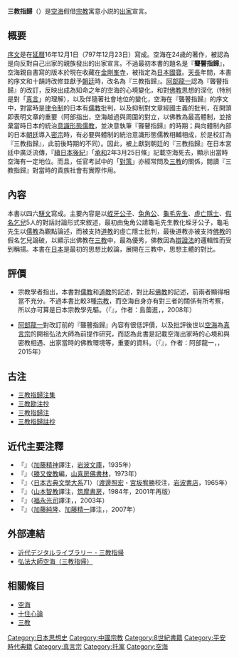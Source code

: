 '''三教指歸'''（{{jpn|j=三教指帰|hg=さんごうしき／さんごうしいき|rm=Sangōshiki / Sangōshīki}}）是[[空海|空海]]假借[[宗教|宗教]]寓意小説的[[出家|出家]]宣言。

== 概要 ==
[[序文|序文]]是在[[延曆|延曆]]16年12月1日（797年12月23日）寫成。空海在24歳的著作，被認為是向反對自己出家的親族發出的出家宣言。不過最初本書的題名是『'''聾瞽指歸'''』，空海親自書寫的版本於現在收藏在[[金剛峯寺|金剛峯寺]]，被指定為[[日本國寶|日本國寶]]。[[天長|天長]]年間，本書的序文和十韻詩改修並獻予[[朝廷|朝廷]]時，改名為『三教指歸』。[[阿部龍一|阿部龍一]]認為『聾瞽指歸』的改訂，反映出成為知命之年的空海的心境變化，和對[[佛教|佛教]]思想的深化（特別是對「[[真言|真言]]」的理解），以及伴隨著社會地位的變化，空海在『聾瞽指歸』的序文中，對當時是[[律令制|律令制]]的日本有[[儒教_(宗教)|儒教]]批判，以及抑制對文章經國主義的批判，在開頭即表明文章的重要（阿部指出，空海越過與周圍的對立，以佛教為最高體制，並捨棄當時日本的統治[[意識形態|意識形態]][[儒教_(宗教)|儒教]]，並決意執筆『聾瞽指歸』的時期；與向體制內部的日本[[朝廷|朝廷]]導入[[密宗|密宗]]時，有必要與體制的統治意識形態儒教相輔相成，於是校訂為『三教指歸』，此前後時期的不同）。因此，被上獻到朝廷的『三教指歸』在日本宮廷中廣泛流傳，『[[續日本後紀|續日本後紀]]』「[[承和_(日本)|承和]]2年3月25日條」記載空海死去，顯示出當時空海有一定地位。而且，任官考試中的「[[對策_(日本)|對策]]」亦經常問及[[三教|三教]]的關係，閱讀『三教指歸』對當時的貴族社會有實際作用。

== 內容 ==
本書以四六[[駢文|駢文]]寫成。主要內容是以[[蛭牙公子|蛭牙公子]]、[[兔角公|兔角公]]、[[龜毛先生|龜毛先生]]、[[虛亡隱士|虛亡隱士]]、[[假名乞兒|假名乞兒]]5人的對話討論形式來敘述，最初由兔角公請龜毛先生教化蛭牙公子，龜毛先生以[[儒教_(宗教)|儒教]]為觀點論述，而被支持[[道教|道教]]的虛亡隱士批判，最後道教亦被支持[[佛教|佛教]]的假名乞兒論破，以顯示出佛教在[[三教|三教]]中，最為優秀，佛教因為[[辯證法|辯證法]]的邏輯性而受到稱揚。本書在[[日本|日本]]是最初的思想比較論，展開在三教中，思想主體的對比。

== 評價 ==
*宗教學者{{tsl|ja|島薗進}}指出，本書對[[儒教_(宗教)|儒教]]和[[道教|道教]]的記述，對比起[[佛教|佛教]]的記述，前兩者顯得相當不充分。不過本書比較3種[[宗教|宗教]]，而空海自身亦有對三者的關係有所考察，所以亦可算是日本宗教學先驅。（『{{lang|ja|宗教学の名著30}}』，作者：島薗進，{{tsl|ja|ちくま新書}}，2008年）

*[[阿部龍一|阿部龍一]]對改訂前的『聾瞽指歸』內容有很低評價，以及批評後世以[[空海|空海]]為[[真言宗|真言宗]]的開祖弘法大師為前提作研究，而認為此書是記載空海出家時的心境和與密教相遇、出家當時的佛教環境等，重要的資料。（『{{lang|ja|『聾瞽指帰』の再評価と山林の言説}}』，作者：阿部龍一，{{tsl|ja|岩田書院}}，2015年）

== 古注 ==
*[[三教指歸注集|三教指歸注集]]
*[[三教勘注抄|三教勘注抄]]
*[[三教指歸注|三教指歸注]]
*[[三教指歸註抄|三教指歸註抄]]

== 近代主要注釋 ==
*『{{lang|ja|三教指帰}}』（[[加藤精神|加藤精神]]譯注，[[岩波文庫|岩波文庫]]，1935年）
*『{{lang|ja|弘法大師著作全集 第三巻}}』（[[勝又俊教|勝又俊教]]編，[[山喜房佛書林|山喜房佛書林]]，1973年）
*『{{lang|ja|三教指帰 性霊集}}』〈[[日本古典文學大系|日本古典文學大系]]71〉（[[渡邊照宏|渡邊照宏]]・[[宮坂宥勝|宮坂宥勝]]校注，[[岩波書店|岩波書店]]，1965年）
*『{{lang|ja|弘法大師 空海全集 第六巻}}』（[[山本智教|山本智教]]譯注，[[筑摩書房|筑摩書房]]，1984年，2001年再版）
*『{{lang|ja|三教指帰 文鏡秘府論・序}}』（[[福永光司|福永光司]]譯注，{{tsl|ja|中公クラシックス|中公classic}}，2003年）
*『{{lang|ja|空海 三教指帰}}』（[[加藤純隆|加藤純隆]]、[[加藤精一|加藤精一]]譯注，{{tsl|ja|角川ソフィア文庫|角川sophia文庫}}，2007年）

== 外部連結 ==
*[http://kindai.ndl.go.jp/info:ndljp/pid/819333/1 近代デジタルライブラリー - 三教指帰]{{Wayback|url=http://kindai.ndl.go.jp/info:ndljp/pid/819333/1 |date=20160313210745 }}
*[http://www.1-em.net/sampo/kukai/san_sei/sanko.htm 弘法大師空海（三教指帰）]{{Wayback|url=http://www.1-em.net/sampo/kukai/san_sei/sanko.htm |date=20160301235248 }}

== 相關條目 ==
*[[空海|空海]]
*[[十住心論|十住心論]]
*[[三教|三教]]

[[Category:日本思想史|Category:日本思想史]]
[[Category:中國宗教|Category:中國宗教]]
[[Category:8世紀書籍|Category:8世紀書籍]]
[[Category:平安時代典籍|Category:平安時代典籍]]
[[Category:真言宗|Category:真言宗]]
[[Category:托寓|Category:托寓]]
[[Category:空海|Category:空海]]